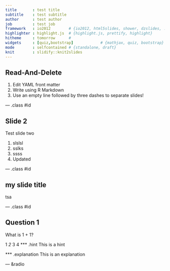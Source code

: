 ```yaml
---
title       : test title    
subtitle    : test subtitle   
author      : test author     
job         : test job
framework   : io2012        # {io2012, html5slides, shower, dzslides, ...}
highlighter : highlight.js  # {highlight.js, prettify, highlight}
hitheme     : tomorrow      # 
widgets     : [quiz,bootstrap]            # {mathjax, quiz, bootstrap}
mode        : selfcontained # {standalone, draft}
knit        : slidify::knit2slides
---
```


## Read-And-Delete

1. Edit YAML front matter
2. Write using R Markdown
3. Use an empty line followed by three dashes to separate slides!

--- .class #id 

## Slide 2


Test slide two

1. slslsl
2. sslks
3. ssss
4. Updated

--- .class #id 

## my slide title
tsa

--- .class #id 


## Question 1


What is 1 + 1?

1
_2_
3
4
*** .hint This is a hint

*** .explanation This is an explanation

--- &radio
